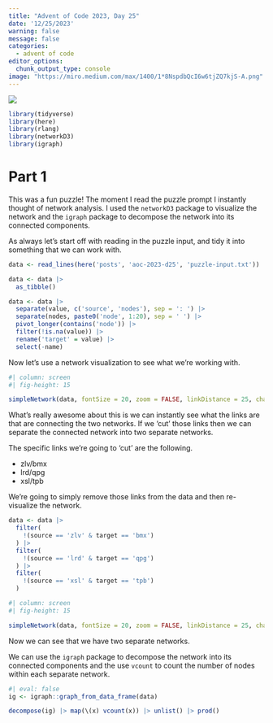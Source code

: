 ```yaml
---
title: "Advent of Code 2023, Day 25"
date: '12/25/2023'
warning: false
message: false
categories:
  - advent of code
editor_options: 
  chunk_output_type: console
image: "https://miro.medium.com/max/1400/1*8NspdbQcI6w6tjZQ7kjS-A.png"
---
```


![](https://miro.medium.com/v2/resize:fit:4800/format:webp/1*8NspdbQcI6w6tjZQ7kjS-A.png)

```r
library(tidyverse)
library(here)
library(rlang)
library(networkD3)
library(igraph)
```

# Part 1

This was a fun puzzle! The moment I read the puzzle prompt I instantly thought of network analysis. I used the `networkD3` package to visualize the network and the `igraph` package to decompose the network into its connected components. 

As always let's start off with reading in the puzzle input, and tidy it into something that we can work with.

```r

data <- read_lines(here('posts', 'aoc-2023-d25', 'puzzle-input.txt'))

data <- data |>
  as_tibble()

data <- data |>
  separate(value, c('source', 'nodes'), sep = ': ') |>
  separate(nodes, paste0('node', 1:20), sep = ' ') |>
  pivot_longer(contains('node')) |>
  filter(!is.na(value)) |>
  rename('target' = value) |>
  select(-name)


```

Now let's use a network visualization to see what we're working with.

```r
#| column: screen
#| fig-height: 15

simpleNetwork(data, fontSize = 20, zoom = FALSE, linkDistance = 25, charge = -10)
```

What's really awesome about this is we can instantly see what the links are that are connecting the two networks. If we 'cut' those links then we can separate the connected network into two separate networks.

The specific links we're going to 'cut' are the following.

- zlv/bmx
- lrd/qpg
- xsl/tpb

We're going to simply remove those links from the data and then re-visualize the network.
```r
data <- data |> 
  filter(
    !(source == 'zlv' & target == 'bmx')
  ) |> 
  filter(
    !(source == 'lrd' & target == 'qpg')
  ) |>
  filter(
    !(source == 'xsl' & target == 'tpb')
  ) 
```

```r
#| column: screen
#| fig-height: 15

simpleNetwork(data, fontSize = 20, zoom = FALSE, linkDistance = 25, charge = -10)
```

Now we can see that we have two separate networks. 

We can use the `igraph` package to decompose the network into its connected components and the use `vcount` to count the number of nodes within each separate network.

```r
#| eval: false
ig <- igraph::graph_from_data_frame(data)

decompose(ig) |> map(\(x) vcount(x)) |> unlist() |> prod()
```

